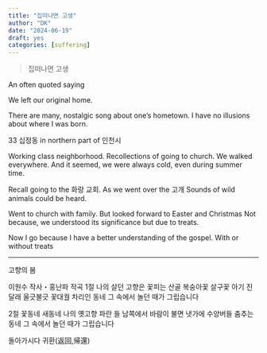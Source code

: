 ```yaml
---
title: "집떠나면 고생"
author: "DK"
date: "2024-06-19"
draft: yes
categories: [suffering]
---
```


> 집떠나면 고생
>

An often quoted saying

We left our original home.

There are many, nostalgic song about one's hometown.
I have no illusions about where I was born.

33 십정동 in northern part of 인천시 

Working class neighborhood.
Recollections of going to church.
We walked everywhere.
And it seemed, we were always cold, even during summer time.

Recall going to the 화랑 교회.
As we went over the 고개 
Sounds of wild animals could be heard.

Went to church with family.
But looked forward to Easter and Christmas
Not because, we understood its significance but due to treats.

Now I go because I have a better understanding of the gospel.  With or without treats

---
고향의 봄

이원수 작사・홍난파 작곡
1절
나의 살던 고향은 꽃피는 산골
복숭아꽃 살구꽃 아기 진달래
울긋불긋 꽃대궐 차리인 동네
그 속에서 놀던 때가 그립습니다

2절
꽃동네 새동네 나의 옛고향
파란 들 남쪽에서 바람이 불면
냇가에 수양버들 춤추는 동네
그 속에서 놀던 때가 그립습니다

돌아가시다
귀환(返回,帰還)
